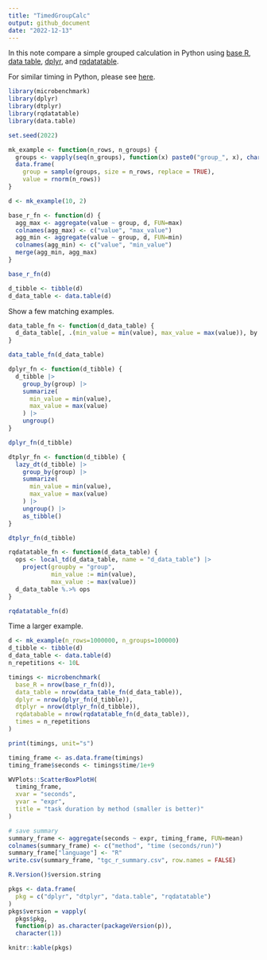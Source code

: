```yaml
---
title: "TimedGroupCalc"
output: github_document
date: "2022-12-13"
---
```


In this note compare a simple grouped calculation in Python using [base R](https://www.r-project.org), [data table]( https://CRAN.R-project.org/package=data.table), [dplyr](https://CRAN.R-project.org/package=dplyr), and [rqdatatable]( https://CRAN.R-project.org/package=rqdatatable).

For similar timing in Python, please see [here](https://github.com/WinVector/data_algebra/blob/main/Examples/Polars/TimeGroupedCalc.ipynb).


```r
library(microbenchmark)
library(dplyr)
library(dtplyr)
library(rqdatatable)
library(data.table)
```

```r
set.seed(2022)
```

```r
mk_example <- function(n_rows, n_groups) {
  groups <- vapply(seq(n_groups), function(x) paste0("group_", x), character(1))
  data.frame(
    group = sample(groups, size = n_rows, replace = TRUE),
    value = rnorm(n_rows))
}
```

```r
d <- mk_example(10, 2)
```

```r
base_r_fn <- function(d) {
  agg_max <- aggregate(value ~ group, d, FUN=max)
  colnames(agg_max) <- c("value", "max_value")
  agg_min <- aggregate(value ~ group, d, FUN=min)
  colnames(agg_min) <- c("value", "min_value")
  merge(agg_min, agg_max)
}
```

```r
base_r_fn(d)
```

```r
d_tibble <- tibble(d)
d_data_table <- data.table(d)
```

Show a few matching examples.

```r
data_table_fn <- function(d_data_table) {
  d_data_table[, .(min_value = min(value), max_value = max(value)), by = group]
}
```


```r
data_table_fn(d_data_table)
```

```r
dplyr_fn <- function(d_tibble) {
  d_tibble |>
    group_by(group) |>
    summarize(
      min_value = min(value),
      max_value = max(value)
    ) |>
    ungroup()
}
```

```r
dplyr_fn(d_tibble)
```

```r
dtplyr_fn <- function(d_tibble) {
  lazy_dt(d_tibble) |>
    group_by(group) |>
    summarize(
      min_value = min(value),
      max_value = max(value)
    ) |>
    ungroup() |>
    as_tibble()
}
```

```r
dtplyr_fn(d_tibble)
```


```r
rqdatatable_fn <- function(d_data_table) {
  ops <- local_td(d_data_table, name = "d_data_table") |>
    project(groupby = "group", 
            min_value := min(value),
            max_value := max(value))
  d_data_table %.>% ops
}
```

```r
rqdatatable_fn(d)
```

Time a larger example.

```r
d <- mk_example(n_rows=1000000, n_groups=100000)
d_tibble <- tibble(d)
d_data_table <- data.table(d)
n_repetitions <- 10L
```

```r
timings <- microbenchmark(
  base_R = nrow(base_r_fn(d)),
  data_table = nrow(data_table_fn(d_data_table)),
  dplyr = nrow(dplyr_fn(d_tibble)),
  dtplyr = nrow(dtplyr_fn(d_tibble)),
  rqdatabable = nrow(rqdatatable_fn(d_data_table)),
  times = n_repetitions
)
```

```r
print(timings, unit="s")
```

```r
timing_frame <- as.data.frame(timings)
timing_frame$seconds <- timings$time/1e+9

WVPlots::ScatterBoxPlotH(
  timing_frame,
  xvar = "seconds",
  yvar = "expr",
  title = "task duration by method (smaller is better)"
)
```


```r
# save summary
summary_frame <- aggregate(seconds ~ expr, timing_frame, FUN=mean)
colnames(summary_frame) <- c("method", "time (seconds/run)")
summary_frame["language"] <- "R"
write.csv(summary_frame, "tgc_r_summary.csv", row.names = FALSE) 
```


```r
R.Version()$version.string
```

```r
pkgs <- data.frame(
  pkg = c("dplyr", "dtplyr", "data.table", "rqdatatable")
)
pkgs$version = vapply(
  pkgs$pkg, 
  function(p) as.character(packageVersion(p)),
  character(1))

knitr::kable(pkgs)
```


